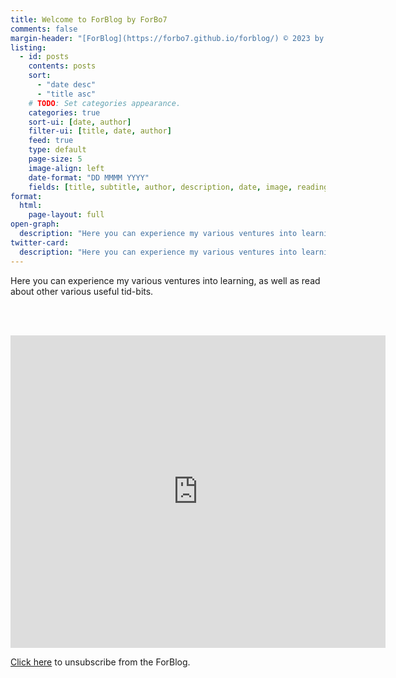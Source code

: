 ```yaml
---
title: Welcome to ForBlog by ForBo7
comments: false
margin-header: "[ForBlog](https://forbo7.github.io/forblog/) © 2023 by [Salman Naqvi](https://forbo7.github.io/about.html) is licensed under [CC BY-NC 4.0](https://creativecommons.org/licenses/by-nc/4.0/?ref=chooser-v1)"
listing:
  - id: posts
    contents: posts
    sort: 
      - "date desc"
      - "title asc"
    # TODO: Set categories appearance.  
    categories: true
    sort-ui: [date, author]
    filter-ui: [title, date, author]
    feed: true
    type: default
    page-size: 5
    image-align: left
    date-format: "DD MMMM YYYY"
    fields: [title, subtitle, author, description, date, image, reading-time]
format:
  html:
    page-layout: full
open-graph:
  description: "Here you can experience my various ventures into learning, as well as read about other various useful tid-bits."
twitter-card:
  description: "Here you can experience my various ventures into learning, as well as read about other various useful tid-bits."
---
```


Here you can experience my various ventures into learning, as well as read about other various useful tid-bits.

<br></br>

:::{#posts}
:::

<iframe src="https://docs.google.com/forms/d/e/1FAIpQLSfjkZ_LRy1pXna0cDuvfH9lflySyxTaBAMozJTfKtwWG0m5bA/viewform?embedded=true" width="600" height="500"
frameborder="0" marginheight="0" marginwidth="0">Loading…</iframe>

[Click here](../unsubscribe.qmd) to unsubscribe from the ForBlog.
